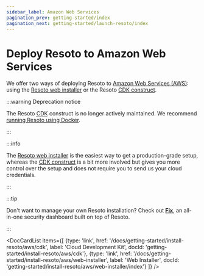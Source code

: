 ```yaml
---
sidebar_label: Amazon Web Services
pagination_prev: getting-started/index
pagination_next: getting-started/launch-resoto/index
---
```


# Deploy Resoto to Amazon Web Services

We offer two ways of deploying Resoto to [Amazon Web Services (AWS)](https://aws.amazon.com): using the [Resoto web installer](./web-installer/index.mdx) or the Resoto [CDK construct](./cdk.mdx).

:::warning Deprecation notice

The Resoto <abbr title="Cloud Development Kit">CDK</abbr> construct is no longer actively maintained. We recommend [running Resoto using Docker](../index.mdx).

:::

:::info

The [Resoto web installer](./web-installer/index.mdx) is the easiest way to get a production-grade setup, whereas the [CDK construct](./cdk.mdx) is a bit more involved but gives you more control over the setup and does not require you to send us your cloud credentials.

:::

:::tip

Don't want to manage your own Resoto installation? Check out **[Fix](https://fix.tt)**, an all-in-one security dashboard built on top of Resoto.

:::

<DocCardList items={[
  {type: 'link', href: '/docs/getting-started/install-resoto/aws/cdk', label: 'Cloud Development Kit', docId: 'getting-started/install-resoto/aws/cdk'},
  {type: 'link', href: '/docs/getting-started/install-resoto/aws/web-installer', label: 'Web Installer', docId: 'getting-started/install-resoto/aws/web-installer/index'}
]} />
